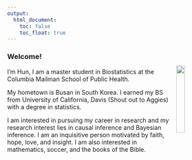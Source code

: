 ```yaml
---
output: 
  html_document:
    toc: false
    toc_float: true
---
```

<img src="images/me.jpeg" style="width:20%" Align = "right" HSPACE="10" VSPACE="40" />

### Welcome! 

I'm Hun, I am a master student in Biostatistics at the Columbia Mailman School of Public Health.

My hometown is Busan in South Korea. I earned my BS from University of California, Davis (Shout out to Aggies) with a degree in statistics.

I am interested in pursuing my career in research and my research interest lies in causal inference and Bayesian inference. I am an inquisitive person motivated by faith, hope, love, and insight. I am also interested in mathematics, soccer, and the books of the Bible.